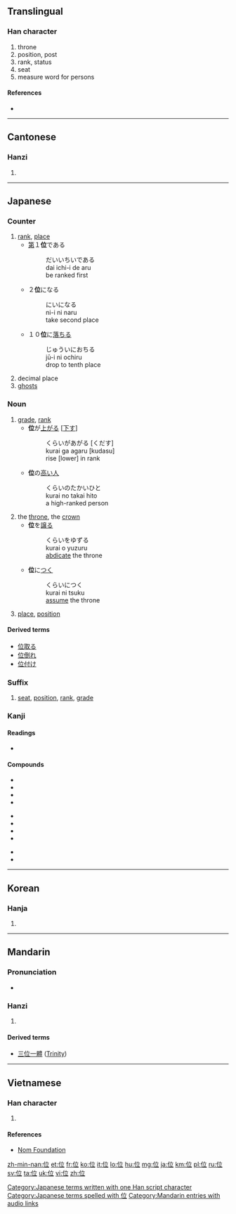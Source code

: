 ==Translingual==
{{stroke order|type=animate}}

===Han character===
{{Han char|rn=9|rad=人|as=05|sn=7|four=2021<sub>8</sub>|canj=人卜廿 (OYT)|ids=⿰[[亻]][[立]]}}

# throne
# position, post
# rank, status
# seat
# measure word for persons

====References====
* {{Han ref|kx=0098.070|dkj=00503|dj=0206.180|hdz=10138.030|uh=4F4D|ud=20301|bh=A6EC|bd=42732}}

----

==Cantonese==

===Hanzi===
{{yue-hanzi|jyut=|y=wai2, wai6}}

# {{defn|lang=yue|sort=人05}}

----

==Japanese==
{{ja-see-also|位する}}

===Counter===
{{ja-pos|k|counter|hira=い|rom=-i}}
# [[rank]], [[place]]
#* [[第]]１'''位'''である
#*: だいいちいである
#*: dai ichi-i de aru
#*: be ranked first
#* ２'''位'''になる
#*: にいになる
#*: ni-i ni naru
#*: take second place
#* １０'''位'''に[[落ちる]]
#*: じゅういにおちる
#*: jū-i ni ochiru
#*: drop to tenth place
# decimal place
# [[ghost]]s

===Noun===
{{ja-noun|k|hira=くらい|rom=kurai}}

# [[grade]], [[rank]]
#* '''位'''が[[上がる]] <nowiki>[</nowiki>[[下す]]<nowiki>]</nowiki>
#*: くらいがあがる [くだす]
#*: kurai ga agaru [kudasu]
#*: rise [lower] in rank
#* '''位'''の[[高い]][[人]]
#*: くらいのたかいひと
#*: kurai no takai hito
#*: a high-ranked person
# the [[throne]], the [[crown]]
#* '''位'''を[[譲る]]
#*: くらいをゆずる
#*: kurai o yuzuru
#*: [[abdicate]] the throne
#* '''位'''に[[つく]]
#*: くらいにつく
#*: kurai ni tsuku
#*: [[assume]] the throne
# {{mathematics|lang=ja|skey=くらい}} [[place]], [[position]]

====Derived terms====
* [[位取る]]
* [[位倒れ]]
* [[位付け]]

===Suffix===
{{ja-pos|k|suffix|hira=くらい|rom=-kurai}}
# [[seat]], [[position]], [[rank]], [[grade]]

===Kanji===
{{ja-kanji|grade=4|rs=人05}}

====Readings====
* {{ja-readings|on=[[い]] ([[i]])|kun=[[くらい]] ([[kurai]]), [[くらいする]] (位する, [[kuraisuru]])}}

====Compounds====
{{top3}}
* {{l|ja|sc=Jpan|位階|tr=いかい, ikai}}
* {{l|ja|sc=Jpan|位冠|tr=いかん, ikan}}
* {{l|ja|sc=Jpan|位官|tr=いかん, ikan}}
* {{l|ja|sc=Jpan|位記|tr=いき, iki}}
{{mid3}}
* {{l|ja|sc=Jpan|位勲|tr=いくん, ikun}}
* {{l|ja|sc=Jpan|位次|tr=いじ, iji}}
* {{l|ja|sc=Jpan|位相|tr=いそう, isō}}
* {{l|ja|sc=Jpan|位置|位置,位地|tr=いち, ichi}}
{{mid3}}
* {{l|ja|sc=Jpan|位牌|tr=いはい, ihai}}
* {{l|ja|sc=Jpan|位負|tr=くらいまけ, kuraimake}}
{{bottom}}

[[Category:Japanese terms written with one Han script character]]
[[Category:Japanese terms spelled with 位]]
----

==Korean==

===Hanja===
{{ko-hanja|hangeul=위|rv=wi|mr=wi}}

# {{defn|lang=ko|sort=人05}}

----

==Mandarin==

===Pronunciation===
* {{audio|zh-wèi.ogg|audio}}

===Hanzi===
{{cmn-hanzi|pin=[[wèi]] ([[wei4]])|wg=wei<sup>4</sup>}}

# {{defn|lang=cmn|sort=人05}}

====Derived terms====
* [[三位一體]] ([[Trinity]])

[[Category:Mandarin entries with audio links]]

----

==Vietnamese==

===Han character===
{{vi-hantu|[[vị]], [[vì]]|rs=人05}}

# {{defn|lang=vi|sort=人05}}

====References====
*[http://nomfoundation.org/common/nom_details.php?codepoint=4f4d Nom Foundation]

[[zh-min-nan:位]]
[[et:位]]
[[fr:位]]
[[ko:位]]
[[it:位]]
[[lo:位]]
[[hu:位]]
[[mg:位]]
[[ja:位]]
[[km:位]]
[[pl:位]]
[[ru:位]]
[[sv:位]]
[[ta:位]]
[[uk:位]]
[[vi:位]]
[[zh:位]]